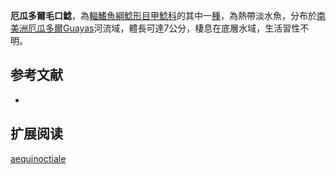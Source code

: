 {{Speciesbox
| name = 厄瓜多爾毛口鯰
| image = 
| image_width = 250px
| image_caption = 
| status = NE
| status_system = IUCN3.1
| genus = Chaetostoma
| species = aequinoctiale
| authority = [[Pellegrin|Pellegrin]], 1909
| synonyms = *''Chaetostomus aequinoctialis'',Pellegrin, 1909
}}

'''厄瓜多爾毛口鯰'''，為[[輻鰭魚綱|輻鰭魚綱]][[鯰形目|鯰形目]][[甲鯰科|甲鯰科]]的其中一[[種|種]]，為熱帶淡水魚，分布於[[南美洲|南美洲]][[厄瓜多爾|厄瓜多爾]]Guayas河流域，體長可達7公分，棲息在底層水域，生活習性不明。

==参考文献==
*{{FishBase_species|genus=Chaetostoma|species=aequinoctiale|year=2014|month=11}}

== 扩展阅读 ==
{{refbegin}}
{{wikispecies-inline|Chaetostoma aequinoctiale|厄瓜多爾毛口鯰}}
{{refend}}
{{Taxonbar|from=Q580403}}

[[Category:毛口鯰屬|aequinoctiale]]